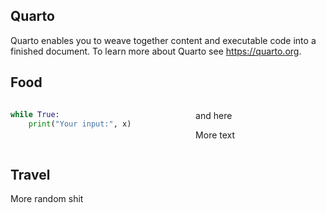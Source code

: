 ## Quarto

Quarto enables you to weave together content and executable code into a finished document. To learn more about Quarto see <https://quarto.org>.



::: {.panel-tabset}


## Food

:::: {.columns}

::: {.column width="45%"}
```python
while True:
	print("Your input:", x)
```
:::

::: {.column width="10%"}
<!-- empty column to create gap -->
:::

::: {.column width="45%"}
and here

More text
:::

::::

## Travel

More random shit

:::
